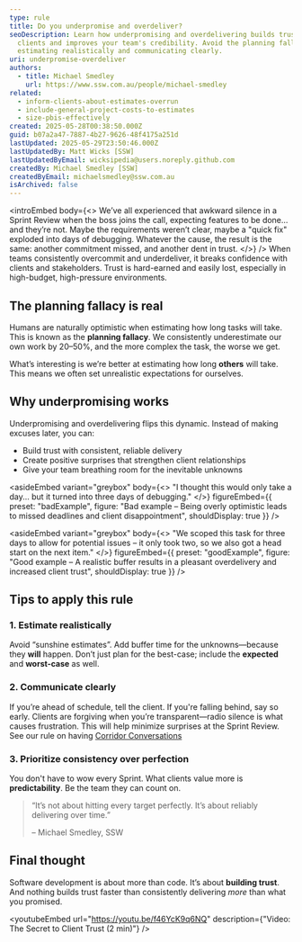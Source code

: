 ```yaml
---
type: rule
title: Do you underpromise and overdeliver?
seoDescription: Learn how underpromising and overdelivering builds trust with
  clients and improves your team's credibility. Avoid the planning fallacy by
  estimating realistically and communicating clearly.
uri: underpromise-overdeliver
authors:
  - title: Michael Smedley
    url: https://www.ssw.com.au/people/michael-smedley
related:
  - inform-clients-about-estimates-overrun
  - include-general-project-costs-to-estimates
  - size-pbis-effectively
created: 2025-05-28T00:38:50.000Z
guid: b07a2a47-7887-4b27-9626-48f4175a251d
lastUpdated: 2025-05-29T23:50:46.000Z
lastUpdatedBy: Matt Wicks [SSW]
lastUpdatedByEmail: wicksipedia@users.noreply.github.com
createdBy: Michael Smedley [SSW]
createdByEmail: michaelsmedley@ssw.com.au
isArchived: false
---
```


<introEmbed
  body={<>
We’ve all experienced that awkward silence in a Sprint Review when the boss joins the call, expecting features to be done... and they’re not. Maybe the requirements weren’t clear, maybe a "quick fix" exploded into days of debugging. Whatever the cause, the result is the same: another commitment missed, and another dent in trust.
  </>}
/>
When teams consistently overcommit and underdeliver, it breaks confidence with clients and stakeholders. Trust is hard-earned and easily lost, especially in high-budget, high-pressure environments.

## The planning fallacy is real

Humans are naturally optimistic when estimating how long tasks will take. This is known as the **planning fallacy**. We consistently underestimate our own work by 20–50%, and the more complex the task, the worse we get.

What’s interesting is we’re better at estimating how long **others** will take. This means we often set unrealistic expectations for ourselves.

## Why underpromising works

Underpromising and overdelivering flips this dynamic. Instead of making excuses later, you can:

* Build trust with consistent, reliable delivery
* Create positive surprises that strengthen client relationships
* Give your team breathing room for the inevitable unknowns

<asideEmbed
  variant="greybox"
  body={<>
    "I thought this would only take a day... but it turned into three days of debugging."
  </>}
  figureEmbed={{
    preset: "badExample",
    figure: "Bad example – Being overly optimistic leads to missed deadlines and client disappointment",
    shouldDisplay: true
  }}
/>

<asideEmbed
  variant="greybox"
  body={<>
    "We scoped this task for three days to allow for potential issues – it only took two, so we also got a head start on the next item."
  </>}
  figureEmbed={{
    preset: "goodExample",
    figure: "Good example – A realistic buffer results in a pleasant overdelivery and increased client trust",
    shouldDisplay: true
  }}
/>

## Tips to apply this rule

### 1. Estimate realistically

Avoid “sunshine estimates”. Add buffer time for the unknowns—because they **will** happen. Don’t just plan for the best-case; include the **expected** and **worst-case** as well.

### 2. Communicate clearly

If you’re ahead of schedule, tell the client. If you're falling behind, say so early. Clients are forgiving when you’re transparent—radio silence is what causes frustration. This will help minimize surprises at the Sprint Review. See our rule on having [Corridor Conversations](/corridor-conversations)

### 3. Prioritize consistency over perfection

You don't have to wow every Sprint. What clients value more is **predictability**. Be the team they can count on.

> “It’s not about hitting every target perfectly. It’s about reliably delivering over time.”
>
> – Michael Smedley, SSW

## Final thought

Software development is about more than code. It’s about **building trust**. And nothing builds trust faster than consistently delivering *more* than what you promised.

<youtubeEmbed url="https://youtu.be/f46YcK9q6NQ" description={"Video: The Secret to Client Trust (2 min)"} />
